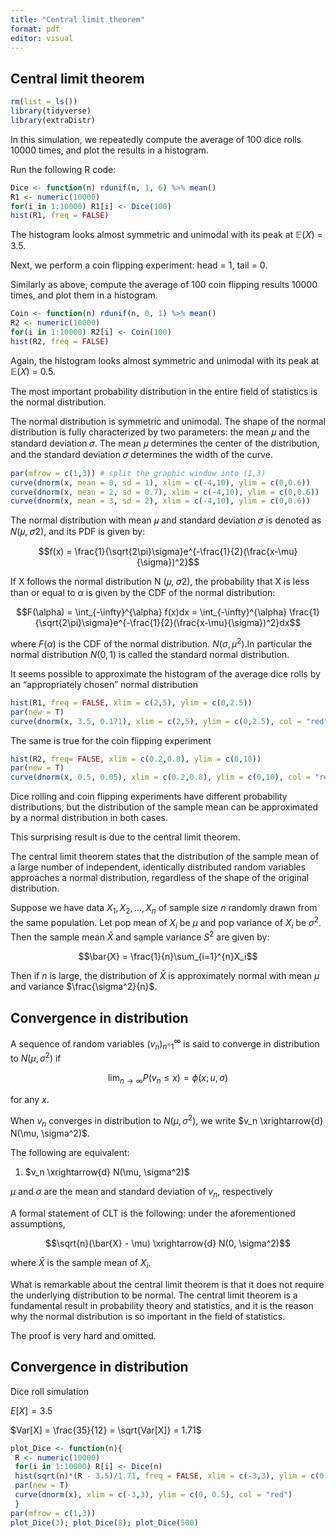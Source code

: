 ```yaml
---
title: "Central limit theorem"
format: pdf
editor: visual
---
```


## Central limit theorem

```r
rm(list = ls())
library(tidyverse)
library(extraDistr)
```

In this simulation, we repeatedly compute the average of 100 dice
rolls 10000 times, and plot the results in a histogram.

Run the following R code:


```r
Dice <- function(n) rdunif(n, 1, 6) %>% mean()
R1 <- numeric(10000)
for(i in 1:10000) R1[i] <- Dice(100)
hist(R1, freq = FALSE)
```

The histogram looks almost symmetric and unimodal with its peak
at 𝔼(𝑋) = 3.5.

Next, we perform a coin flipping experiment: head = 1, tail = 0.

Similarly as above, compute the average of 100 coin flipping results
10000 times, and plot them in a histogram.

```r
Coin <- function(n) rdunif(n, 0, 1) %>% mean()
R2 <- numeric(10000)
for(i in 1:10000) R2[i] <- Coin(100)
hist(R2, freq = FALSE)
```


Again, the histogram looks almost symmetric and unimodal with its
peak at 𝔼(𝑋) = 0.5.

The most important probability distribution in the entire field of statistics is the normal distribution.

The normal distribution is symmetric and unimodal.
The shape of the normal distribution is fully characterized by two parameters: the mean 𝜇 and the standard deviation 𝜎.
The mean 𝜇 determines the center of the distribution, and the standard deviation 𝜎 determines the width of the curve.


```r
par(mfrow = c(1,3)) # split the graphic window into (1,3)
curve(dnorm(x, mean = 0, sd = 1), xlim = c(-4,10), ylim = c(0,0.6))
curve(dnorm(x, mean = 2, sd = 0.7), xlim = c(-4,10), ylim = c(0,0.6))
curve(dnorm(x, mean = 3, sd = 2), xlim = c(-4,10), ylim = c(0,0.6))
```
The normal distribution with mean 𝜇 and standard deviation 𝜎 is
denoted as 𝑁(𝜇, 𝜎2), and its PDF is given by:

$$f(x) = \frac{1}{\sqrt{2\pi}\sigma}e^{-\frac{1}{2}(\frac{x-\mu}{\sigma})^2}$$

If X follows the normal distribution N (𝜇, 𝜎2), the probability that X is less than or equal to $\alpha$ is given by the CDF of the normal distribution:

$$F(\alpha) = \int_{-\infty}^{\alpha} f(x)dx = \int_{-\infty}^{\alpha} \frac{1}{\sqrt{2\pi}\sigma}e^{-\frac{1}{2}(\frac{x-\mu}{\sigma})^2}dx$$

where $F(\alpha)$ is the CDF of the normal distribution. $N(\sigma, \mu^2)$.In particular the normal distribution $N(0,1)$ is called the standard normal distribution.

It seems possible to approximate the histogram of the average dice rolls by an “appropriately chosen” normal distribution

```r
hist(R1, freq = FALSE, xlim = c(2,5), ylim = c(0,2.5))
par(new = T)
curve(dnorm(x, 3.5, 0.171), xlim = c(2,5), ylim = c(0,2.5), col = "red")
```

The same is true for the coin flipping experiment

```r
hist(R2, freq= FALSE, xlim = c(0.2,0.8), ylim = c(0,10))
par(new = T)
curve(dnorm(x, 0.5, 0.05), xlim = c(0.2,0.8), ylim = c(0,10), col = "red")
```

Dice rolling and coin flipping experiments have different probability distributions, but the distribution of the sample mean can be approximated by a normal distribution in both cases.

This surprising result is due to the central limit theorem.

The central limit theorem states that the distribution of the sample mean of a large number of independent, identically distributed random variables approaches a normal distribution, regardless of the shape of the original distribution.

Suppose we have data $X_1, X_2, ..., X_n$ of sample size $n$ randomly drawn from the same population. Let pop mean of $X_i$ be $\mu$ and pop variance of $X_i$ be $\sigma^2$. Then the sample mean $\bar{X}$ and sample variance $S^2$ are given by:

$$\bar{X} = \frac{1}{n}\sum_{i=1}^{n}X_i$$

Then if $n$ is large, the distribution of $\bar{X}$ is approximately normal with mean $\mu$ and variance $\frac{\sigma^2}{n}$.

## Convergence in distribution

A sequence of random variables $(v_n)^\infty_{n^= 1}$ is said to converge in distribution to $N(\mu, \sigma^2)$ if

$$\lim_{n \to \infty} P(v_n \leq x) = \phi(x;u,\sigma)$$

for any $x$.

When $v_n$ converges in distribution to $N(\mu, \sigma^2)$, we write $v_n \xrightarrow{d} N(\mu, \sigma^2)$.

The following are equivalent:

1. $v_n \xrightarrow{d} N(\mu, \sigma^2)$

$\mu$ and $\sigma$ are the mean and standard deviation of $v_n$, respectively

A formal statement of CLT is the following: under the aforementioned
assumptions,

$$\sqrt{n}(\bar{X} - \mu) \xrightarrow{d} N(0, \sigma^2)$$

where $\bar{X}$ is the sample mean of $X_i$.

What is remarkable about the central limit theorem is that it does not require the underlying distribution to be normal. The central limit theorem is a fundamental result in probability theory and statistics, and it is the reason why the normal distribution is so important in the field of statistics.

The proof is very hard and omitted.

## Convergence in distribution

Dice roll simulation

$E[X] = 3.5$

$Var[X] = \frac{35}{12} = \sqrt{Var[X]} = 1.71$

```r
plot_Dice <- function(n){
 R <- numeric(10000)
 for(i in 1:10000) R[i] <- Dice(n)
 hist(sqrt(n)*(R - 3.5)/1.71, freq = FALSE, xlim = c(-3,3), ylim = c(0, 0.5))
 par(new = T)
 curve(dnorm(x), xlim = c(-3,3), ylim = c(0, 0.5), col = "red")
 }
par(mfrow = c(1,3))
plot_Dice(3); plot_Dice(8); plot_Dice(500)
```
